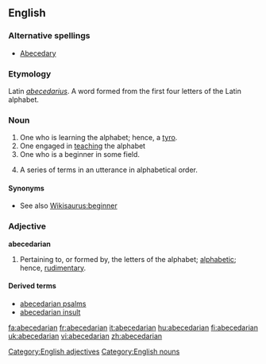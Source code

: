 {{wikisource1911Enc|Abecedarians}}
==English==

===Alternative spellings===
* [[Abecedary]]

===Etymology===
Latin ''[[abecedarius]]''. A word formed from the first four letters of the Latin alphabet.

===Noun===
{{en-noun}}

# One who is learning the alphabet; hence, a [[tyro]].
# One engaged in [[teaching]] the alphabet
# One who is a beginner in some field.
# {{rhetoric}} A series of terms in an utterance in alphabetical order.
{{examples-right|examples=He knew his rhetorical devices from abecedarian, battologia, and contentio, all the way to zeugma}}

====Synonyms====
* See also [[Wikisaurus:beginner]]

===Adjective===
'''abecedarian'''

# Pertaining to, or formed by, the letters of the alphabet; [[alphabetic]]; hence, [[rudimentary]].

====Derived terms====
* [[abecedarian psalms]]
* [[abecedarian insult]]

[[Category:English adjectives]]
[[Category:English nouns]]

[[fa:abecedarian]]
[[fr:abecedarian]]
[[it:abecedarian]]
[[hu:abecedarian]]
[[fi:abecedarian]]
[[uk:abecedarian]]
[[vi:abecedarian]]
[[zh:abecedarian]]